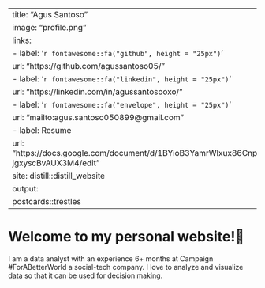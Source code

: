 
---
title: "Agus Santoso"
image: "profile.png"
links:
  - label: '`r fontawesome::fa("github", height = "25px")`'
    url: "https://github.com/agussantoso05/"
  - label: '`r fontawesome::fa("linkedin", height = "25px")`'
    url: "https://linkedin.com/in/agussantosooxo/"
  - label: '`r fontawesome::fa("envelope", height = "25px")`'
    url: "mailto:agus.santoso050899@gmail.com"
  - label: Resume
    url: "https://docs.google.com/document/d/1BYioB3YamrWlxux86CnpADxFsbHZ-jgxyscBvAUX3M4/edit"
site: distill::distill_website
output:
  postcards::trestles
---

# Welcome to my personal website!🤚

I am a data analyst with an experience 6+ months at Campaign #ForABetterWorld a social-tech company. I love to analyze and visualize data so that it can be used for decision making.

